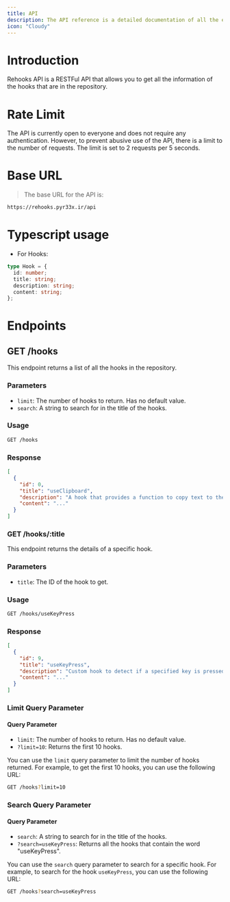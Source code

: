 ```yaml
---
title: API
description: The API reference is a detailed documentation of all the endpoints available in the API
icon: "Cloudy"
---
```


# Introduction

Rehooks API is a RESTFul API that allows you to get all the information of the hooks that are in the repository.

# Rate Limit

The API is currently open to everyone and does not require any authentication. However, to prevent abusive use of the API, there is a limit to the number of requests. The limit is set to 2 requests per 5 seconds.

# Base URL

> The base URL for the API is:

```bash
https://rehooks.pyr33x.ir/api
```

# Typescript usage

- For Hooks:

```ts
type Hook = {
  id: number;
  title: string;
  description: string;
  content: string;
};
```

# Endpoints

## GET /hooks

This endpoint returns a list of all the hooks in the repository.

### Parameters

- `limit`: The number of hooks to return. Has no default value.
- `search`: A string to search for in the title of the hooks.

### Usage

```bash
GET /hooks
```

### Response

```json
[
  {
    "id": 0,
    "title": "useClipboard",
    "description": "A hook that provides a function to copy text to the clipboard.",
    "content": "..."
  }
]
```

### GET /hooks/:title

This endpoint returns the details of a specific hook.

### Parameters

- `title`: The ID of the hook to get.

### Usage

```bash
GET /hooks/useKeyPress
```

### Response

```json
[
  {
    "id": 9,
    "title": "useKeyPress",
    "description": "Custom hook to detect if a specified key is pressed.",
    "content": "..."
  }
]
```

### Limit Query Parameter

#### Query Parameter

- `limit`: The number of hooks to return. Has no default value.
- `?limit=10`: Returns the first 10 hooks.

You can use the `limit` query parameter to limit the number of hooks returned. For example, to get the first 10 hooks, you can use the following URL:

```bash
GET /hooks?limit=10
```

### Search Query Parameter

#### Query Parameter

- `search`: A string to search for in the title of the hooks.
- `?search=useKeyPress`: Returns all the hooks that contain the word "useKeyPress".

You can use the `search` query parameter to search for a specific hook. For example, to search for the hook `useKeyPress`, you can use the following URL:

```bash
GET /hooks?search=useKeyPress
```
